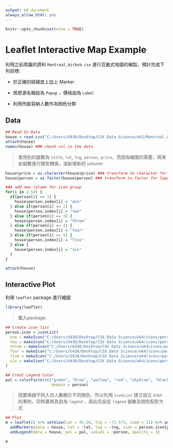 ```yaml
---
output: md_document
always_allow_html: yes
---
```


```r
knitr::opts_chunk$set(echo = TRUE)
```


# Leaflet Interactive Map Example
利用之前爬蟲的資料 `Montreal_Airbnb.csv` 進行互動式地圖的繪製，預計完成下列目標:

* 於正確的經緯度上加上 Marker

* 將房源名稱設為 `Popup` ，價格設為 `Label`

* 利用所能容納人數作為顏色分群

## Data

```r
## Read In Data
house = read.csv("C:/Users/U430/Desktop/CSX Data Science/wk3/Montreal_Airbnb.csv")
attach(house)
names(house) ### check col in the data
```

> 會用到的變數為 `title`, `lat`, `lng`, `person`, `price`，而因為繪圖的需要，將某些變數進行類型轉換，或新增新的 column

```r
house$price = as.character(house$price) ### transform to character for popup use
house$person = as.factor(house$person) ### transform to factor for legend use

### add new column for icon group
for(i in 1:54) {
  if(person[i] == 1) {
    house$person.index[i] = "one"
  } else if(person[i] == 2) {
    house$person.index[i] = "two"
  } else if(person[i] == 3) {
    house$person.index[i] = "three"
  } else if(person[i] == 4) {
    house$person.index[i] = "four"
  } else if(person[i] == 5) {
    house$person.index[i] = "five"
  } else {
    house$person.index[i] = "six"
  }
}

attach(house)
```

## Interactive Plot
利用 `leaflet` package 進行繪圖

```r
library(leaflet)
```

> 載入package

```r
## Create icon list 
person.icon = iconList(
  one = makeIcon("C:/Users/U430/Desktop/CSX Data Science/wk4/icons/person1.png", "C:/Users/U430/Desktop/CSX Data Science/wk4/icon/person1.png", 25, 25), 
  two = makeIcon("C:/Users/U430/Desktop/CSX Data Science/wk4/icons/person2.png", "C:/Users/U430/Desktop/CSX Data Science/wk4/icon/person2.png", 25, 25), 
  three = makeIcon("C:/Users/U430/Desktop/CSX Data Science/wk4/icons/person3.png", "C:/Users/U430/Desktop/CSX Data Science/wk4/icon/person2.png", 25, 25), 
  four = makeIcon("C:/Users/U430/Desktop/CSX Data Science/wk4/icons/person4.png", "C:/Users/U430/Desktop/CSX Data Science/wk4/icon/person2.png", 25, 25), 
  five = makeIcon("C:/Users/U430/Desktop/CSX Data Science/wk4/icons/person5.png", "C:/Users/U430/Desktop/CSX Data Science/wk4/icon/person2.png", 25, 25), 
  six = makeIcon("C:/Users/U430/Desktop/CSX Data Science/wk4/icons/person6.png", "C:/Users/U430/Desktop/CSX Data Science/wk4/icon/person2.png", 25, 25)
)

## Creat Legend Color
pal = colorFactor(c("green", "blue", "yellow", "red", "skyblue", "black"), 
                    domain = person)
```

> 因要根據不同入住人數顯示不同顏色，所以利用 `iconList` 建立設立 icon 的準則，同時要將其設為 `legend` ，因此先設定 `legend` 變數及顏色配對方式

```r
## Plot
m = leaflet() %>% setView(lat = 45.50, lng = -73.573, zoom = 11) %>% addTiles() %>% 
  addMarkers(data = house, lat = ~lat, lng = ~lng, icon = person.icon[person.index], label = ~price, popup = ~title) %>%
  addLegend(data = house, pal = pal, values = ~person, opacity = 1)

m
```






